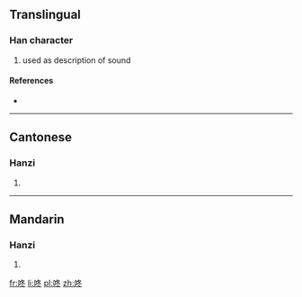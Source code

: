 ==Translingual==

===Han character===
{{Han char|rn=30|rad=口|as=05|sn=8|four=6703<sub>3</sub>|canj=口竹水卜 (RHEY)}}

# used as description of sound

====References====
* {{Han ref|kx=0185.211|hdz=10608.010|uh=549A|ud=21658|bh=A94E|bd=43342}}

----

==Cantonese==

===Hanzi===
{{yue-hanzi|jyut=|y=dung1}}

# {{defn|Cantonese|sort=口05}}

----

==Mandarin==

===Hanzi===
{{cmn-hanzi|pin=[[dōng]] ([[dong1]])|wg=tung<sup>1</sup>}}

# {{defn|Mandarin|sort=口05}}

[[fr:咚]]
[[li:咚]]
[[pl:咚]]
[[zh:咚]]